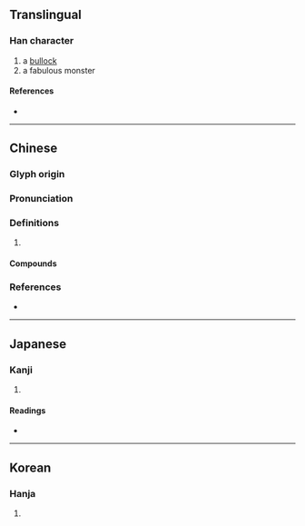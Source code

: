 {{character info}}
==Translingual==

===Han character===
{{Han char|rn=93|rad=牛|as=09|sn=13|four=25544|canj=HQNKQ|ids=⿰牜建}}

# a [[bullock]]
# a fabulous monster

====References====
* {{Han ref|kx=0702.190|dkj=20078|dj=1115.240|hdz=31814.130|uh=728D|ud=29325|bh=DEA5|bd=56997}}

----

==Chinese==
{{zh-forms}}

===Glyph origin===
{{Han etym}}

===Pronunciation===
{{zh-pron
|m=jiān,qián
|c=gin1,kin4
|mc=y
|oc=y
|cat=
}}
{{zh-attn-split}}

===Definitions===
{{zh-hanzi}}

# {{rfdef|zh}}

====Compounds====
{{zh-der|犍牛|犍陀羅}}

===References===
* {{R:yue:mfccd}}

----

==Japanese==

===Kanji===
{{ja-kanji|grade=|rs=牛09}}

# {{rfdef|ja|sort=牛09}}

====Readings====
* {{ja-readings|on=けん,こん,げん|kun=}}

----

==Korean==

===Hanja===
{{ko-hanja|hangeul=건|eumhun=|rv=geon|mr=kŏn|y=ken}}

# {{rfdef|ko|sort=牛09}}